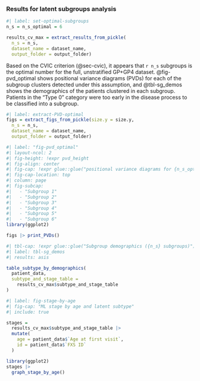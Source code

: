 ### Results for latent subgroups analysis {#sec-latent-subgroups .appendix}

```r
#| label: set-optimal-subgroups
n_s = n_s_optimal = 6

results_cv_max = extract_results_from_pickle(
  n_s = n_s,
  dataset_name = dataset_name,
  output_folder = output_folder)
```

Based on the CVIC criterion (@sec-cvic), it appears that `r n_s` subgroups is the optimal number for the full, unstratified GP+GP4 dataset.
@fig-pvd_optimal shows positional variance diagrams (PVDs) for each of the subgroup clusters detected under this assumption, and @tbl-sg_demos shows the demographics of the patients clustered in each subgroup. Patients in the "Type 0" category were too early in the disease process to be classified into a subgroup.

```r
#| label: extract-PVD-optimal
figs = extract_figs_from_pickle(size.y = size.y,
  n_s = n_s,
  dataset_name = dataset_name,
  output_folder = output_folder)
```

::: landscape

```r
#| label: "fig-pvd_optimal"
#| layout-ncol: 2
#| fig-height: !expr pvd_height
#| fig-align: center
#| fig-cap: !expr glue::glue("positional variance diagrams for {n_s_optimal} subgroups")
#| fig-cap-location: top
#| column: page
#| fig-subcap:
#|   - "Subgroup 1"
#|   - "Subgroup 2"
#|   - "Subgroup 3"
#|   - "Subgroup 4"
#|   - "Subgroup 5"
#|   - "Subgroup 6"
library(ggplot2)

figs |> print_PVDs()

```

```r
#| tbl-cap: !expr glue::glue("Subgroup demographics ({n_s} subgroups)")
#| label: tbl-sg_demos
#| results: asis

table_subtype_by_demographics(
  patient_data,
  subtype_and_stage_table = 
    results_cv_max$subtype_and_stage_table
)

```

:::

```r
#| label: fig-stage-by-age
#| fig-cap: "ML stage by age and latent subtype"
#| include: true

stages = 
  results_cv_max$subtype_and_stage_table |> 
  mutate(
    age = patient_data$`Age at first visit`,
    id = patient_data$`FXS ID`
  )

library(ggplot2)
stages |>
  graph_stage_by_age()
  


```


